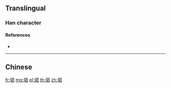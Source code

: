 {{character info/new}}
{{also|駟}}
==Translingual==

===Han character===
{{Han char|rn=187|rad=马|as=05|sn=8|four=|canj=NMWC|ids=⿰马四}}

====References====
* {{Han ref|kx=1447.241|hdz=74548.010|uh=9A77|ud=39543}}

----

==Chinese==
{{zh-see|駟}}

[[fr:驷]]
[[mg:驷]]
[[pl:驷]]
[[th:驷]]
[[zh:驷]]